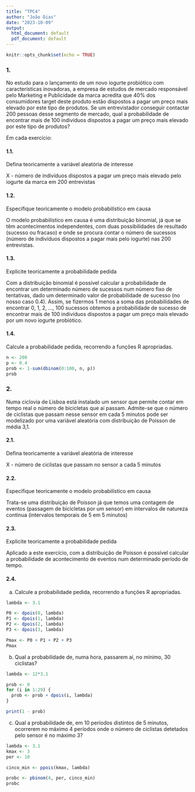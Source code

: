 ```yaml
---
title: "TPC4"
author: "João Dias"
date: "2023-10-09"
output:
  html_document: default
  pdf_document: default
---
```


```r
knitr::opts_chunk$set(echo = TRUE)
```

### 1. 

No estudo para o lançamento de um novo iogurte probiótico com características
inovadoras, a empresa de estudos de mercado responsável pelo Marketing e Publicidade da
marca acredita que 40% dos consumidores target deste produto estão dispostos a pagar um
preço mais elevado por este tipo de produtos.
Se um entrevistador conseguir contactar 200 pessoas desse segmento de mercado, qual a
probabilidade de encontrar mais de 100 indivíduos dispostos a pagar um preço mais elevado
por este tipo de produtos?

Em cada exercício:

#### 1.1. 

Defina teoricamente a variável aleatória de interesse

X - número de indivíduos dispostos a pagar um preço mais elevado pelo iogurte da marca em 200 entrevistas


#### 1.2. 
Especifique teoricamente o modelo probabilístico em causa

O modelo probabilístico em causa é uma distribuição binomial, já que se têm acontecimentos independentes, com duas possibilidades de resultado (sucesso ou fracaso) e onde se procura contar o número de sucessos (número de indivíduos dispostos a pagar mais pelo iogurte) nas 200 entrevistas.


#### 1.3. 

Explicite teoricamente a probabilidade pedida

Com a distribuição binomial é possível calcular a probabilidade de encontrar um determinado número de sucessos num número fixo de tentativas, dado um determinado valor de probabilidade de sucesso (no nosso caso 0.4). Assim, se fizermos 1 menos a soma das probabilidades de encontrar 0, 1, 2, ..., 100 sucessos obtemos a probabilidade de sucesso de encontrar mais de 100 indivíduos dispostos a pagar um preço mais elevado por um novo iogurte probiótico.


#### 1.4. 

Calcule a probabilidade pedida, recorrendo a funções R apropriadas.

```r

n <- 200
p <- 0.4
prob <- 1-sum(dbinom(0:100, n, p))
prob

```


### 2.

Numa ciclovia de Lisboa está instalado um sensor que permite contar em tempo real o
número de bicicletas que aí passam. Admite-se que o número de ciclistas que passam nesse
sensor em cada 5 minutos pode ser modelizado por uma variável aleatória com distribuição
de Poisson de média 3,1.

#### 2.1. 
Defina teoricamente a variável aleatória de interesse

X - número de ciclistas que passam no sensor a cada 5 minutos


#### 2.2. 
Especifique teoricamente o modelo probabilístico em causa

Trata-se uma distribuição de Poisson já que temos uma contagem de eventos (passagem de bicicletas por um sensor) em intervalos de natureza contínua (intervalos temporais de 5 em 5 minutos)


#### 2.3. 
Explicite teoricamente a probabilidade pedida

Aplicado a este exercício, com a distribuição de Poisson é possível calcular a probabilidade de acontecimento de eventos num determinado período de tempo. 


#### 2.4. 

a) 
Calcule a probabilidade pedida, recorrendo a funções R apropriadas.

```r

lambda <- 3.1

P0 <- dpois(0, lambda)
P1 <- dpois(1, lambda)
P2 <- dpois(2, lambda)
P3 <- dpois(3, lambda)

Pmax <- P0 + P1 + P2 + P3
Pmax

```

b) 
Qual a probabilidade de, numa hora, passarem aí, no mínimo, 30 ciclistas?

```r

lambda <- 12*3.1

prob <- 0
for (i in 1:29) {
  prob <- prob + dpois(i, lambda)
}

print(1 - prob)

```

c) Qual a probabilidade de, em 10 períodos distintos de 5 minutos, ocorrerem no máximo 4
períodos onde o número de ciclistas detetados pelo sensor é no máximo 3?


```r

lambda <- 3.1
kmax <- 3
per <- 10 

cinco_min <- ppois(kmax, lambda)

probc <- pbinom(4, per, cinco_min)
probc


```